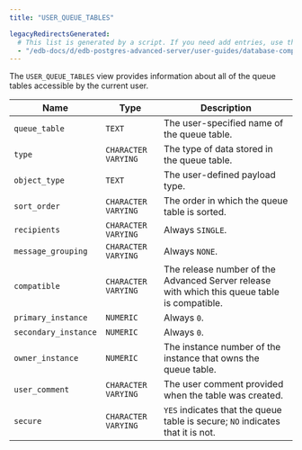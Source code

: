 ```yaml
---
title: "USER_QUEUE_TABLES"

legacyRedirectsGenerated:
  # This list is generated by a script. If you need add entries, use the `legacyRedirects` key.
  - "/edb-docs/d/edb-postgres-advanced-server/user-guides/database-compatibility-for-oracle-developers-catalog-views-guide/13/user_queue_tables.html"
---
```


<div id="user_queue_tables" class="registered_link"></div>

The `USER_QUEUE_TABLES` view provides information about all of the queue tables accessible by the current user.

| Name                 | Type                | Description                                                                                  |
| -------------------- | ------------------- | -------------------------------------------------------------------------------------------- |
| `queue_table`        | `TEXT`              | The user-specified name of the queue table.                                                  |
| `type`               | `CHARACTER VARYING` | The type of data stored in the queue table.                                                  |
| `object_type`        | `TEXT`              | The user-defined payload type.                                                               |
| `sort_order`         | `CHARACTER VARYING` | The order in which the queue table is sorted.                                                |
| `recipients`         | `CHARACTER VARYING` | Always `SINGLE`.                                                                             |
| `message_grouping`   | `CHARACTER VARYING` | Always `NONE`.                                                                               |
| `compatible`         | `CHARACTER VARYING` | The release number of the Advanced Server release with which this queue table is compatible. |
| `primary_instance`   | `NUMERIC`           | Always `0`.                                                                                  |
| `secondary_instance` | `NUMERIC`           | Always `0`.                                                                                  |
| `owner_instance`     | `NUMERIC`           | The instance number of the instance that owns the queue table.                               |
| `user_comment`       | `CHARACTER VARYING` | The user comment provided when the table was created.                                        |
| `secure`             | `CHARACTER VARYING` | `YES` indicates that the queue table is secure; `NO` indicates that it is not.               |
